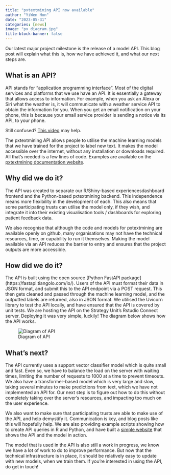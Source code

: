 ```yaml
---
title: "pxtextmining API now available"
author: "YiWen Hon"
date: "2023-05-31"
categories: [news]
image: "px_diagram.jpg"
title-block-banner: false
---
```


Our latest major project milestone is the release of a model API. This blog post will explain what this is, how we have achieved it, and what our next steps are.

## What is an API?

API stands for “application programming interface”. Most of the digital services and platforms that we use have an API. It is essentially a gateway that allows access to information. For example, when you ask an Alexa or Siri what the weather is, it will communicate with a weather service API to obtain the information for you. When you get an email notification on your phone, this is because your email service provider is sending a notice via its API, to your phone.

Still confused? [This video](https://youtu.be/s7wmiS2mSXY) may help. 

The pxtextmining API allows people to utilise the machine learning models that we have trained for the project to label new text. It makes the model accessible over the internet, without any installation or downloads required. All that’s needed is a few lines of code. Examples are available on the [pxtextmining documentation website](https://cdu-data-science-team.github.io/pxtextmining/reference/API/API/).

## Why did we do it?

The API was created to separate our R/Shiny-based experiencesdashboard frontend and the Python-based pxtextmining backend. This independence means more flexibility in the development of each. This also means that some participating trusts can utilise the model only, if they wish, and integrate it into their existing visualisation tools / dashboards for exploring patient feedback data. 

We also recognise that although the code and models for pxtextmining are available openly on github, many organisations may not have the technical resources, time, or capability to run it themselves. Making the model available via an API reduces the barrier to entry and ensures that the project outputs are more accessible. 

## How did we do it?

The API is built using the open source [Python FastAPI package] (https://fastapi.tiangolo.com/lo/). Users of the API must format their data in JSON format, and submit this to the API endpoint via a POST request. This then gets cleaned and passed through the machine learning model, and the outputted labels are returned, also in JSON format. We utilised the Uvicorn library to test the API locally, and have ensured that the API is covered by unit tests. We are hosting the API on the Strategy Unit’s Rstudio Connect server. Deploying it was very simple, luckily! The diagram below shows how the API works.

![Diagram of API](px_diagram.jpg)

## What’s next? 

The API currently uses a support vector classifier model which is quite small and fast. Even so, we have to balance the load on the server with waiting times, limiting the number of requests to 1000 at a time to prevent timeouts. We also have a transformer-based model which is very large and slow, taking several minutes to make predictions from text, which we have not implemented an API for. Our next step is to figure out how to do this without completely taking over the server’s resources, and impacting too much on the user experience.

We also want to make sure that participating trusts are able to make use of the API, and help demystify it. Communication is key, and blog posts like this will hopefully help. We are also providing example scripts showing how to create API queries in R and Python, and have built a [simple website](https://connect.strategyunitwm.nhs.uk/content/0049176a-56d7-40c9-bf07-26262e9ee53c) that shows the API and the model in action.  

The model that is used in the API is also still a work in progress, we know we have a lot of work to do to improve performance. But now that the technical infrastructure is in place, it should be relatively easy to update with new models, when we train them. If you’re interested in using the API, do get in touch!

